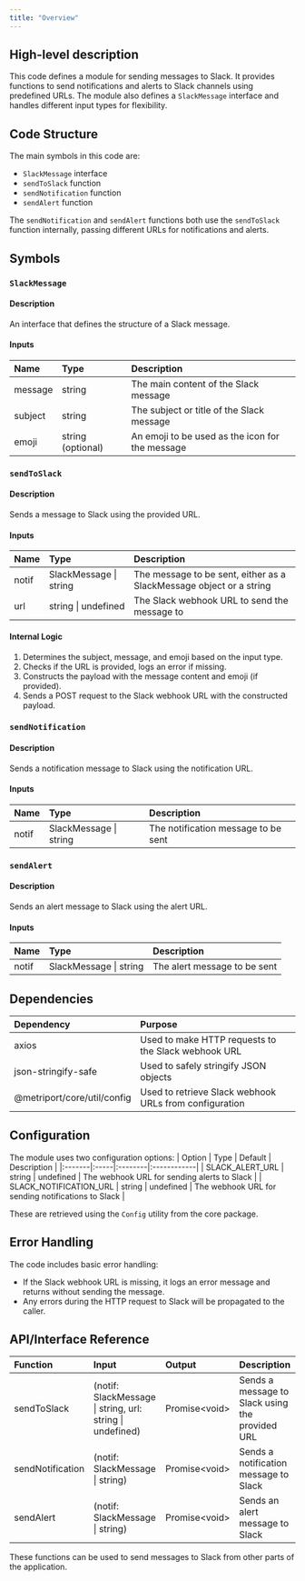 ```yaml
---
title: "Overview"
---
```


## High-level description
This code defines a module for sending messages to Slack. It provides functions to send notifications and alerts to Slack channels using predefined URLs. The module also defines a `SlackMessage` interface and handles different input types for flexibility.

## Code Structure
The main symbols in this code are:
- `SlackMessage` interface
- `sendToSlack` function
- `sendNotification` function
- `sendAlert` function

The `sendNotification` and `sendAlert` functions both use the `sendToSlack` function internally, passing different URLs for notifications and alerts.

## Symbols

### `SlackMessage`
#### Description
An interface that defines the structure of a Slack message.

#### Inputs
| Name | Type | Description |
|:-----|:-----|:------------|
| message | string | The main content of the Slack message |
| subject | string | The subject or title of the Slack message |
| emoji | string (optional) | An emoji to be used as the icon for the message |

### `sendToSlack`
#### Description
Sends a message to Slack using the provided URL.

#### Inputs
| Name | Type | Description |
|:-----|:-----|:------------|
| notif | SlackMessage \| string | The message to be sent, either as a SlackMessage object or a string |
| url | string \| undefined | The Slack webhook URL to send the message to |

#### Internal Logic
1. Determines the subject, message, and emoji based on the input type.
2. Checks if the URL is provided, logs an error if missing.
3. Constructs the payload with the message content and emoji (if provided).
4. Sends a POST request to the Slack webhook URL with the constructed payload.

### `sendNotification`
#### Description
Sends a notification message to Slack using the notification URL.

#### Inputs
| Name | Type | Description |
|:-----|:-----|:------------|
| notif | SlackMessage \| string | The notification message to be sent |

### `sendAlert`
#### Description
Sends an alert message to Slack using the alert URL.

#### Inputs
| Name | Type | Description |
|:-----|:-----|:------------|
| notif | SlackMessage \| string | The alert message to be sent |

## Dependencies
| Dependency | Purpose |
|:-----------|:--------|
| axios | Used to make HTTP requests to the Slack webhook URL |
| json-stringify-safe | Used to safely stringify JSON objects |
| @metriport/core/util/config | Used to retrieve Slack webhook URLs from configuration |

## Configuration
The module uses two configuration options:
| Option | Type | Default | Description |
|:-------|:-----|:--------|:------------|
| SLACK_ALERT_URL | string | undefined | The webhook URL for sending alerts to Slack |
| SLACK_NOTIFICATION_URL | string | undefined | The webhook URL for sending notifications to Slack |

These are retrieved using the `Config` utility from the core package.

## Error Handling
The code includes basic error handling:
- If the Slack webhook URL is missing, it logs an error message and returns without sending the message.
- Any errors during the HTTP request to Slack will be propagated to the caller.

## API/Interface Reference
| Function | Input | Output | Description |
|:---------|:------|:-------|:------------|
| sendToSlack | (notif: SlackMessage \| string, url: string \| undefined) | Promise&lt;void&gt; | Sends a message to Slack using the provided URL |
| sendNotification | (notif: SlackMessage \| string) | Promise&lt;void&gt; | Sends a notification message to Slack |
| sendAlert | (notif: SlackMessage \| string) | Promise&lt;void&gt; | Sends an alert message to Slack |

These functions can be used to send messages to Slack from other parts of the application.